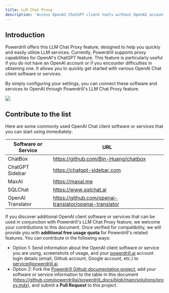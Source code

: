 ```yaml
---
title: LLM Chat Proxy
description: 'Access OpenAI ChatGPT client tools without OpenAI account using this proxy'
---
```


## Introduction

Powerdrill offers this LLM Chat Proxy feature, designed to help you quickly and easily utilize LLM services. Currently, Powerdrill supports proxy capabilities for OpenAI's ChatGPT feature. This feature is particularly useful if you do not have an OpenAI account or if you encounter difficulties in obtaining one. It allows you to quickly get started with various OpenAI Chat client software or services.

By simply configuring your settings, you can connect these software and services to OpenAI through Powerdrill's LLM Chat Proxy feature.

<Frame>
  <img src="/images/proxy.drawio.png" style={{ borderRadius: '0.5rem' }} />
</Frame>

## Contribute to the list

Here are some commonly used OpenAI Chat client software or services that you can start using immediately:

| Software or Service | URL |
| ------- | ------- |
| ChatBox | https://github.com/Bin-Huang/chatbox |
| ChatGPT Sidebar | https://chatgpt-sidebar.com |
| MaxAI | https://maxai.me |
| SQLChat | https://www.sqlchat.ai |
| OpenAI Translator | https://github.com/openai-translator/openai-translator |

If you discover additional OpenAI client software or services that can be used in conjunction with Powerdrill's LLM Chat Proxy feature, we welcome your contributions to this document. Once verified for compatibility, we will provide you with **additional free usage quota** for Powerdrill's related features.
You can contribute in the following ways:

* Option 1: Send information about the OpenAI client software or service you are using, screenshots of usage, and your [powerdrill.ai](https://powerdrill.ai/) account login details (email, Github account, Google account, etc.) to service@powerdrill.ai.
* Option 2: Fork the [Powerdrill Github documentation project](https://github.com/powerdrillai/powerdrill_docs), add your software or service information to the table in this document (https://github.com/powerdrillai/powerdrill_docs/blob/main/solutions/proxy.mdx), and submit a **Pull Request** to this project.